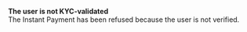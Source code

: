   
<Card title="130003" href="/development-resources/errors/codes/130003">  

 **The user is not KYC-validated**  
 The Instant Payment has been refused because the user is not verified.  

</Card>